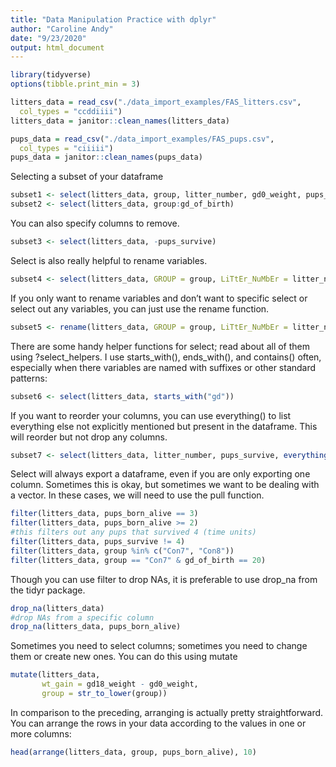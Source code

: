 ```yaml
---
title: "Data Manipulation Practice with dplyr"
author: "Caroline Andy"
date: "9/23/2020"
output: html_document
---
```


```r
library(tidyverse)
options(tibble.print_min = 3)

litters_data = read_csv("./data_import_examples/FAS_litters.csv",
  col_types = "ccddiiii")
litters_data = janitor::clean_names(litters_data)

pups_data = read_csv("./data_import_examples/FAS_pups.csv",
  col_types = "ciiiii")
pups_data = janitor::clean_names(pups_data)

```

Selecting a subset of your dataframe
```r
subset1 <- select(litters_data, group, litter_number, gd0_weight, pups_born_alive)
subset2 <- select(litters_data, group:gd_of_birth)
```

You can also specify columns to remove.
```r
subset3 <- select(litters_data, -pups_survive)
```

Select is also really helpful to rename variables.
```r
subset4 <- select(litters_data, GROUP = group, LiTtEr_NuMbEr = litter_number)
```

If you only want to rename variables and don't want to specific select or select out any variables, you can just use the rename function.
```r
subset5 <- rename(litters_data, GROUP = group, LiTtEr_NuMbEr = litter_number)
```

There are some handy helper functions for select; read about all of them using ?select_helpers. I use starts_with(), ends_with(), and contains() often, especially when there variables are named with suffixes or other standard patterns:
```r
subset6 <- select(litters_data, starts_with("gd"))
```

If you want to reorder your columns, you can use everything() to list everything else not explicitly mentioned but present in the dataframe. This will reorder but not drop any columns.
```r
subset7 <- select(litters_data, litter_number, pups_survive, everything())
```

Select will always export a dataframe, even if you are only exporting one column. Sometimes this is okay, but sometimes we want to be dealing with a vector. In these cases, we will need to use the pull function. 

```r
filter(litters_data, pups_born_alive == 3)
filter(litters_data, pups_born_alive >= 2)
#this filters out any pups that survived 4 (time units)
filter(litters_data, pups_survive != 4)
filter(litters_data, group %in% c("Con7", "Con8"))
filter(litters_data, group == "Con7" & gd_of_birth == 20)
```

Though you can use filter to drop NAs, it is preferable to use drop_na from the tidyr package.
```r
drop_na(litters_data) 
#drop NAs from a specific column
drop_na(litters_data, pups_born_alive)
```

Sometimes you need to select columns; sometimes you need to change them or create new ones. You can do this using mutate

```r
mutate(litters_data,
       wt_gain = gd18_weight - gd0_weight,
       group = str_to_lower(group))
```

In comparison to the preceding, arranging is actually pretty straightforward. You can arrange the rows in your data according to the values in one or more columns:

```r
head(arrange(litters_data, group, pups_born_alive), 10)
```
